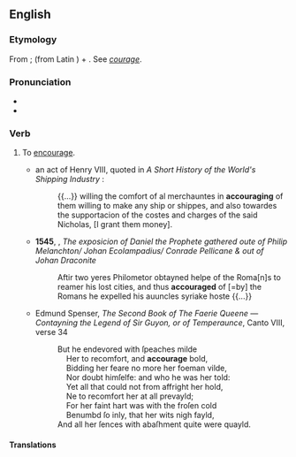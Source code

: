 ==English==

===Etymology===
From {{etyl|fro|en}} {{m|fro|acoragier}}; {{m|fro|à}} (from Latin {{m|la|ad}}) + {{m|fro|corage}}. See ''[[courage]]''.

===Pronunciation===
* {{IPA|en|/əˈkɜɹɪd͡ʒ/|/əˈkʌɹɪd͡ʒ/}}
* {{audio|en|en-us-accourage.ogg|Audio (US)}}

===Verb===
{{en-verb|accourag}}

# {{lb|en|obsolete}} To [[encourage]].
#* {{circa|1540}} an act of Henry VIII, quoted in ''A Short History of the World's Shipping Industry'' {{ISBN|1136606319}}:
#*: {{...}} willing the comfort of al merchauntes in '''accouraging''' of them willing to make any ship or shippes, and also towardes the supportacion of the costes and charges of the said Nicholas, [I grant them money].
#* '''1545''', {{w|George Joye}}, ''The exposicion of Daniel the Prophete gathered oute of Philip Melanchton/ Johan Ecolampadius/ Conrade Pellicane & out of Johan Draconite''
#*: Aftir two yeres Philometor obtayned helpe of the Roma[n]s to reamer his lost cities, and thus '''accouraged''' of [=by] the Romans he expelled his auuncles syriake hoste {{...}}
#* {{circa|1590}} Edmund Spenser, ''The Second Book of The Faerie Queene — Contayning the Legend of Sir Guyon, or of Temperaunce'', Canto VIII, verse 34
#*: But he endevored with ſpeaches milde <br>
#*: &nbsp; &nbsp; Her to recomfort, and '''accourage''' bold, <br>
#*: &nbsp; &nbsp; Bidding her feare no more her foeman vilde, <br>
#*: &nbsp; &nbsp; Nor doubt himſelfe: and who he was her told: <br>
#*: &nbsp; &nbsp; Yet all that could not from affright her hold, <br>
#*: &nbsp; &nbsp; Ne to recomfort her at all prevayld; <br>
#*: &nbsp; &nbsp; For her faint hart was with the froſen cold <br>
#*: &nbsp; &nbsp; Benumbd ſo inly, that her wits nigh fayld, <br>
#*: And all her ſences with abaſhment quite were quayld.

====Translations====
{{trans-see|encourage}}